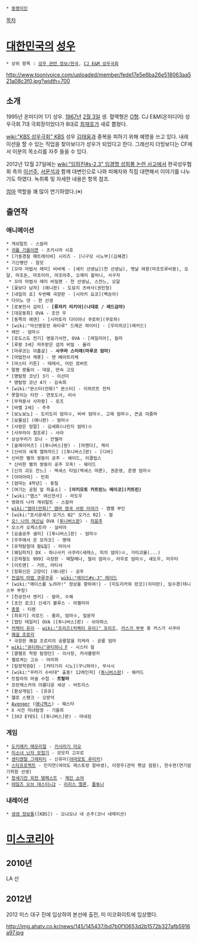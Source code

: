  * [[동명이인]]

[[목차]]

= [[대한민국]]의 [[성우]] =
 * 상위 항목 : [[성우 관련 정보/한국]], [[CJ E&M 성우극회]]

http://www.toonivoice.com/uploaded/member/fede17e5e6ba26e518063aa521a08c3f0.jpg?width=700

== 소개 ==
1995년 온미디어 1기 성우. [[1967년]] [[2월 3일]] 생. 혈액형은 [[O형]]. CJ E&M(온미디어) 성우극회 7대 극회장이었다가 8대로 [[최재호]]가 새로 뽑혔다. 

[[wiki:"KBS 성우극회" KBS]] 성우 [[김태웅]]과 중복을 피하기 위해 예명을 쓰고 있다. 내레이션을 할 수 있는 직업을 찾아보다가 성우가 되었다고 한다. 그래선지 더빙보다는 CF에서 이분의 목소리를 자주 들을 수 있다.

2012년 12월 27일에는 [[wiki:"임하진#s-2.3" 임경명 성희롱 논란 사고]]에서 한국성우협회 측의 [[이선주]], [[서문석]]과 함께 대변인으로 나와 피해자와 직접 대면해서 이야기를 나누기도 하였다. 녹취록 및 자세한 내용은 항목 참조.

[[엄마]] 역할을 꽤 많이 연기하였다.(※)

== 출연작 ==
=== 애니메이션 ===
 * 게쉬탈트 - 스칼라
 * [[귀를 기울이면]] - 츠키시마 시호
 * [기동경찰 패트레이버] 시리즈 - [나구모 시노부](김혜경)
 * 기신병단 - 참모
 * [꼬마 마법사 레미] 비바체 - [세키 선생님](천 선생님), 옛날 여왕(마조트루비용), 오달, 마조돈, 마조미라, 마조마추, 오제미 할머니, 사구자
  * 꼬마 마법사 레미 비밀편 - 천 선생님, 스잔느, 오달
 * [꽃보다 남자] (애니판) - 도묘지 츠바사(권민형)
 * [내일의 죠] 두번째 극장판 - [시라키 요코](백승아)
 * 다이노 댄 - 한 선생
 * [로봇전사 감마] - '''[류자키 리키야](나대로 / 레드감마)'''
 * [대운동회] OVA - 조안 우
 * [동쪽의 에덴] - [시라토리 다이아나 쿠로하](쿠로하)
 * [wiki:"마신영웅전 와타루" 드래곤 파이터] - [우미히코](래커드)
 * 레인 - 엄마※
 * [로도스도 전기] 영웅기사전, OVA - [레일리아], 칼라
 * [루팡 3세] 저주받은 섬의 비밀 - 올리
 * [마루코는 아홉살] - '''사쿠라 스미레(마루코 엄마)'''
 * [마법전사 캐롯] - 앤 베아트리체
 * [마스터 키튼] - 테레사, 어린 로버트
 * 말짱 꽝돌이 - 대웅, 딴숙 고모
 * [명탐정 코난] 3기 - 이선미
  * 명탐정 코난 4기 - 김숙희
 * [wiki:"몬스터(만화)" 몬스터] - 리하르트 전처
 * 못말리는 타잔 - 연포도사, 리사
 * [무적용사 사자왕] - 로즈
 * [바벨 2세] - 주주
 * [보노보노] - 도리도리 엄마※, 비버 엄마※, 고래 엄마※, 큰곰 아줌마
 * [보물섬] (애니판) - 엄마※
 * [사랑은 정말] - 김세화(나민지 엄마)※
 * [사무라이 참프루] - 사라
 * 상상꾸러기 모나 - 안젤라
 * [슬레이어즈] ([투니버스]판) - [마젠다], 캐리
 * [신비의 세계 엘하자드] ([투니버스]판) - [디바]
 * 신비한 별의 쌍둥이 공주 - 쉐이드, 이클립스
  * 신비한 별의 쌍둥이 공주 꼬옥! - 쉐이드
 * [신의 괴도 잔느] - 엑세스 타임(엑세스 마론), 권준영, 준영 엄마※
 * [아따아따] - 민희
 * [엄마는 4학년] - 동칠
 * [여기는 공원 앞 파출소] - '''[아키모토 카트린느 레이코](카트린)'''
 * [wiki:"맵스" 여신전사] - 라도우
 * 영화의 나라 게쉬탈트 - 스칼라
 * [[wiki:"엠마(만화)" 엠마 영국 사랑 이야기]] - 캠벨 부인
 * [wiki:"초시공세기 오거스 02" 오거스 02] - 씰
 * [[오! 나의 여신님]] OVA ([[투니버스]]판) - [[미시마 사요코|차윤주]]
 * 오스카 오케스트라 - 실비아
 * [요술공주 샐리] ([투니버스]판) - 엄마※
 * [우주에서 온 모자코] - 병태
 * [유적탐험대 팜&일] - 라이사
 * [웨딩피치] DX - 하나사키 사쿠라(세레스, 피치 엄마)※, 거미괴물(...)
 * [은하철도 999] 극장판 - 메탈메나, 철이 엄마※, 라우로 엄마※, 섀도우, 미우타
 * [이트맨] - 거트, 라티샤
 * [장화신은 고양이] (애니판) - 공주
 * [[전설의 마법 쿠루쿠루]] - [[wiki:"레이드#s-3" 레이드]]
 * [wiki:"에이스를 노려라!" 정상을 향하여!] - [미도리카와 란코](차미란), 임수경(테니스부 부장)
 * [천공전사 젠키] - 칼마, 수해
 * [초인 로크] 신세기 블루스 - 아젤리아
 * [[총몽]] - 티렌
 * [최유기] 리로드 - 홍려, 엄마※, 질문자
 * [캡틴 테일러] OVA ([투니버스]판) - 쉬아하스
 * [[커렉터 유이]] - [[wiki:"프리즈(커렉터 유이)" 프리즈]], [[카스가 부부]] 중 카스가 사쿠라
 * [[쾌걸 조로리]]
  * 극장판 쾌걸 조로리의 공룡알을 지켜라 - 공룡 엄마
 * [[wiki:"큐티하니"큐티하니 F]] - 시스터 질
 * [클램프 학원 탐정단] - 이사장, 카사블랑카
 * 첼로켜는 고슈 - 어미쥐
 * [탐정학원Q] - [카타기리 시노](구니하라), 무사시
 * [wiki:"꾸러기 수비대" 출동! 12레인저] ([[투니버스]]판) - 해커드
 * 트랄라의 마술 수첩 - '''트랄라'''
 * 프란체스카의 아름다운 세상 - 비트리스
 * [환상게임] - [유유]
 * 헬로 스팽크 - 오방덕
 * [[Avenger]] ([[애니맥스]]) - 웨스타
 * X 사건 미녀탐정 - 기을희
 * [3X3 EYES] ([투니버스]판) - 마네킹

=== 게임 ===
 * [[도키메키 메모리얼]] - [[키사라기 미오]]
 * [[미소녀 닌자 모험기]] - 모모치 고꼬로
 * [[센티멘탈 그래피티]] - 신유미([[야마모토 루리카]])
 * [[스타프로젝트]] - 민지연(여의도 레스토랑 알바생), 이정우(관악 펫샵 점원), 한수현(연기암기학원 선생)
 * [[창세기전 외전 템페스트]] - [[제인 쇼어]]
 * [[테일즈 오브 데스티니2]] - [[리리스 엘론]], [[폴투나]]

=== 내레이션 ===
 * [[생생 정보통]]([KBS]) - 오냐오냐 내 손주(코너 내레이션)

= [[미스코리아]] =

== 2010년 ==
LA 선

== 2012년 ==
2012 미스 대구 진에 입상하여 본선에 출전, 미 미코화이트에 입상했다.

http://img.ahatv.co.kr/news/145/145437/bd7b0f10653d2b1572b327afb5916a97.jpg
